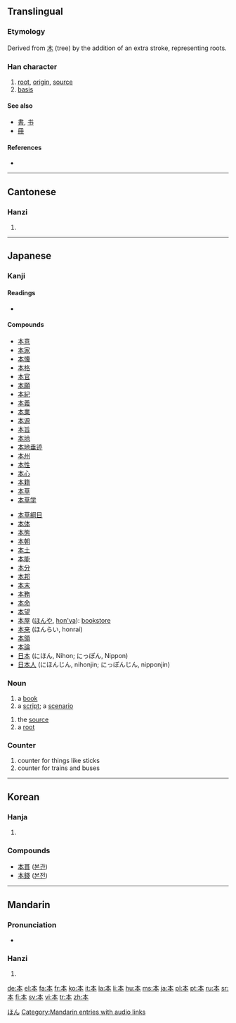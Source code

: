 {{see|夲}}
==Translingual==
{{stroke order|type=animate}}

===Etymology===
Derived from [[木]] (tree) by the addition of an extra stroke, representing roots.

===Han character===
{{Han char|rn=75|rad=木|as=01|sn=5|four=5023<sub>0</sub>|canj=木一 (DM)|ids=⿻[[木]][[一]]}}

# [[root]], [[origin]], [[source]]
# [[basis]]

====See also====
* [[書]], [[书]]
* [[冊]]

====References====
* {{Han ref|kx=0509.070|dkj=14421|dj=0891.020|hdz=21151.010|uh=672C|ud=26412|bh=A5BB|bd=42427}}

----

==Cantonese==

===Hanzi===
{{yue-hanzi|jyut=|y=[[bun2]]}}

# {{defn|Cantonese}}

----

==Japanese==

===Kanji===
{{ja-kanji|grade=1|rs=木01}}

====Readings====
* {{ja-readings|on=[[ほん]] (hon)|kun=[[もと]] (moto)|nadzuke=[[なり]] (nari), [[はじめ]] (hajime), [[もと]] (moto)}}

====Compounds====
{{top2}}
* [[本意]]
* [[本家]]
* [[本懐]]
* [[本格]]
* [[本官]]
* [[本願]]
* [[本紀]]
* [[本義]]
* [[本業]]
* [[本源]]
* [[本旨]]
* [[本地]]
* [[本地垂迹]]
* [[本州]]
* [[本性]]
* [[本心]]
* [[本籍]]
* [[本草]]
* [[本草学]]
{{mid2}}
* [[本草綱目]]
* [[本体]]
* [[本態]]
* [[本朝]]
* [[本土]]
* [[本能]]
* [[本分]]
* [[本邦]]
* [[本末]]
* [[本務]]
* [[本命]]
* [[本望]]
* [[本屋]] ([[ほんや]], [[hon'ya]]): [[bookstore]]
* [[本来]] (ほんらい, honrai)
* [[本領]]
* [[本論]]
* [[日本]] (にほん, Nihon; にっぽん, Nippon)
* [[日本人]] (にほんじん, nihonjin; にっぽんじん, nipponjin)
{{bottom}}

===Noun===
{{ja-noun|k|count=冊|hira=ほん|rom=hon}}

# a [[book]]
# a [[script]]; a [[scenario]]
{{ja-noun|k|count=個|hira=もと|rom=moto}}
# the [[source]]
# a [[root]]

===Counter===
{{ja-pos|k|counter|hira=ほん|rom=hon}}

# counter for things like sticks
# counter for trains and buses

[[Category:1000 Japanese basic words|ほん]]

----

==Korean==

===Hanja===
{{ko-hanja|hangeul=본|eumhun=[[뿌리]] (ppuri)|rv=bon|mr=pon|y=pon}}

# {{defn|Korean}}

===Compounds===
* [[本貫]] ([[본관]])
* [[本錢]] ([[본전]])

----

==Mandarin==
{{see|ben}}

===Pronunciation===
*{{audio|zh-běn.ogg|audio}}

===Hanzi===
{{cmn-hanzi|pin=[[běn]] ([[ben3]])|wg=[[pen3|pen<sup>3</sup>]]}}

# {{defn|Mandarin}}

[[Category:Mandarin entries with audio links]]
[[de:本]]
[[el:本]]
[[fa:本]]
[[fr:本]]
[[ko:本]]
[[it:本]]
[[la:本]]
[[li:本]]
[[hu:本]]
[[ms:本]]
[[ja:本]]
[[pl:本]]
[[pt:本]]
[[ru:本]]
[[sr:本]]
[[fi:本]]
[[sv:本]]
[[vi:本]]
[[tr:本]]
[[zh:本]]